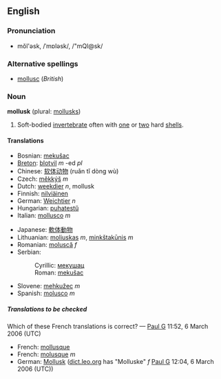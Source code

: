 ==English==

===Pronunciation===
*mŏl'əsk, /ˈmɒləsk/, /"mQl@sk/

===Alternative spellings===
*[[mollusc]] (''British'')

===Noun===
'''mollusk''' (plural: [[mollusks]])

#Soft-bodied [[invertebrate]] often with [[one]] or [[two]] hard [[shell]]s.

====Translations====
{{top}}
*Bosnian: [[mekušac#Bosnian|mekušac]] {{m}}
*[[Breton]]: [[blotvil]] ''m'' -ed ''pl''
*Chinese: [[软体动物]] (ruǎn tǐ dòng wù)
*Czech: [[měkkýš]] ''m''
*Dutch: [[weekdier]] ''n'', mollusk 
*Finnish: [[nilviäinen]]
*German: [[Weichtier]] ''n''
*Hungarian: [[puhatestű]]
*Italian: [[mollusco]] ''m''
{{mid}}
*Japanese: [[軟体動物]]
*Lithuanian: [[moliuskas]] ''m'', [[minkštakūnis]] ''m''
*Romanian: [[moluscă]] ''f''
*Serbian:
*:Cyrillic: [[мекушац#Serbian|мекушац]] {{m}}
*:Roman: [[mekušac#Serbian|mekušac]] {{m}}
*Slovene: [[mehkužec]] ''m''
*Spanish: [[molusco]] ''m''
{{bottom}}
=====Translations to be checked=====
<!--Remove this section once all of the translations below have been moved into the tables above.-->
{{checktrans}}
Which of these French translations is correct? &mdash; [[User:Paul G|Paul G]] 11:52, 6 March 2006 (UTC)
*French: [[mollusque]]
*French: [[molusque]] ''m''
*German: [[Mollusk]] ([http://dict.leo.org/?lp=ende&lang=de&searchLoc=0&cmpType=relaxed&relink=on&sectHdr=on&spellToler=on&search=Mollusk dict.leo.org] has "Molluske" ''f'' [[User:Paul G|Paul G]] 12:04, 6 March 2006 (UTC))